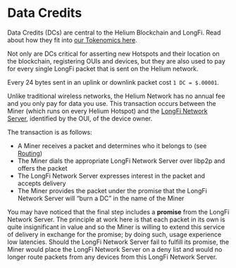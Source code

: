# Data Credits

Data Credits (DCs) are central to the Helium Blockchain and LongFi. Read about how they fit into [our Tokenomics here](../blockchain/tokens). 

Not only are DCs critical for asserting new Hotspots and their location on the blockchain, registering OUIs and devices, but they are also used to pay for every single LongFi packet that is sent on the Helium network.

Every 24 bytes sent in an uplink or downlink packet cost `1 DC = $.00001`.

Unlike traditional wireless networks, the Helium Network has no annual fee and you only pay for data you use. This transaction occurs between the Miner (which runs on every Helium Hotspot) and the [LongFi Network Server](/longfi/longfi-network-server), identified by the OUI, of the device owner.

The transaction is as follows:
* A Miner receives a packet and determines who it belongs to (see [Routing](/longfi/longfi-routing))
* The Miner dials the appropriate LongFi Network Server over libp2p and offers the packet
* The LongFi Network Server expresses interest in the packet and accepts delivery
* The Miner provides the packet under the promise that the LongFi Network Server will “burn a DC” in the name of the Miner

You may have noticed that the final step includes a **promise** from the LongFi Network Server. The principle at work here is that each packet in its own is quite insignificant in value and so the Miner is willing to extend this service of delivery in exchange for the promise; by doing such, usage experience low latencies. Should the LongFi Network Server fail to fulfill its promise, the Miner would place the LongFi Network Server on a deny list and would no longer route packets from any devices from this LongFi Network Server.
